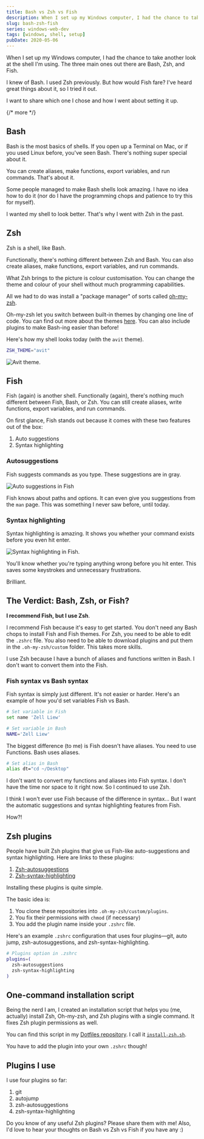 ```yaml
---
title: Bash vs Zsh vs Fish
description: When I set up my Windows computer, I had the chance to take another look at the shell I'm using. The three main ones out there are Bash, Zsh, and Fish. I want to share which one I chose and how I went about setting it up.
slug: bash-zsh-fish
series: windows-web-dev
tags: [windows, shell, setup]
pubDate: 2020-05-06
---
```


When I set up my Windows computer, I had the chance to take another look at the shell I'm using. The three main ones out there are Bash, Zsh, and Fish.

I knew of Bash. I used Zsh previously. But how would Fish fare? I've heard great things about it, so I tried it out.

I want to share which one I chose and how I went about setting it up.

{/* more */}

## Bash

Bash is the most basics of shells. If you open up a Terminal on Mac, or if you used Linux before, you've seen Bash. There's nothing super special about it.

You can create aliases, make functions, export variables, and run commands. That's about it.

Some people managed to make Bash shells look amazing. I have no idea how to do it (nor do I have the programming chops and patience to try this for myself).

I wanted my shell to look better. That's why I went with Zsh in the past.

## Zsh

Zsh is a shell, like Bash.

Functionally, there's nothing different between Zsh and Bash. You can also create aliases, make functions, export variables, and run commands.

What Zsh brings to the picture is colour customisation. You can change the theme and colour of your shell without much programming capabilities.

All we had to do was install a "package manager" of sorts called [oh-my-zsh][1].

Oh-my-zsh let you switch between built-in themes by changing one line of code. You can find out more about the themes [here][2]. You can also include plugins to make Bash-ing easier than before!

Here's how my shell looks today (with the `avit` theme).

```bash
ZSH_THEME="avit"
```

<Image src='/images/2020/bash-zsh-fish/avit.png' alt='Avit theme.' />

## Fish

Fish (again) is another shell. Functionally (again), there's nothing much different between Fish, Bash, or Zsh. You can still create aliases, write functions, export variables, and run commands.

On first glance, Fish stands out because it comes with these two features out of the box:

1. Auto suggestions
2. Syntax highlighting

### Autosuggestions

Fish suggests commands as you type. These suggestions are in gray.

<Image
  src='/images/2020/bash-zsh-fish/fish-suggestions.png'
  alt='Auto suggestions in Fish'
/>

Fish knows about paths and options. It can even give you suggestions from the `man` page. This was something I never saw before, until today.

### Syntax highlighting

Syntax highlighting is amazing. It shows you whether your command exists before you even hit enter.

<Image
  src='/images/2020/bash-zsh-fish/fish-syntax-highlighting.png'
  alt='Syntax highlighting in Fish.'
/>

You'll know whether you're typing anything wrong before you hit enter. This saves some keystrokes and unnecessary frustrations.

Brilliant.

## The Verdict: Bash, Zsh, or Fish?

**I recommend Fish, but I use Zsh**.

I recommend Fish because it's easy to get started. You don't need any Bash chops to install Fish and Fish themes. For Zsh, you need to be able to edit the `.zshrc` file. You also need to be able to download plugins and put them in the `.oh-my-zsh/custom` folder. This takes more skills.

I use Zsh because I have a bunch of aliases and functions written in Bash. I don't want to convert them into the Fish.

### Fish syntax vs Bash syntax

Fish syntax is simply just different. It's not easier or harder. Here's an example of how you'd set variables Fish vs Bash.

```bash
# Set variable in Fish
set name 'Zell Liew'
```

```bash
# Set variable in Bash
NAME='Zell Liew'
```

The biggest difference (to me) is Fish doesn't have aliases. You need to use Functions. Bash uses aliases.

```bash
# Set alias in Bash
alias dt="cd ~/Desktop"
```

I don't want to convert my functions and aliases into Fish syntax. I don't have the time nor space to it right now. So I continued to use Zsh.

I think I won't ever use Fish because of the difference in syntax... But I want the automatic suggestions and syntax highlighting features from Fish.

How?!

## Zsh plugins

People have built Zsh plugins that give us Fish-like auto-suggestions and syntax highlighting. Here are links to these plugins:

1. [Zsh-autosuggestions][3]
2. [Zsh-syntax-highlighting][4]

Installing these plugins is quite simple.

The basic idea is:

1. You clone these repositories into `.oh-my-zsh/custom/plugins`.
2. You fix their permissions with `chmod` (if necessary)
3. You add the plugin name inside your `.zshrc` file.

Here's an example `.zshrc` configuration that uses four plugins—git, auto jump, zsh-autosuggestions, and zsh-syntax-highlighting.

```bash
# Plugins option in .zshrc
plugins=(
  zsh-autosuggestions
  zsh-syntax-highlighting
)
```

## One-command installation script

Being the nerd I am, I created an installation script that helps you (me, actually) install Zsh, Oh-my-zsh, and Zsh plugins with a single command. It fixes Zsh plugin permissions as well.

You can find this script in my [Dotfiles repository][5]. I call it [`install-zsh.sh`][6].

You have to add the plugin into your own `.zshrc` though!

## Plugins I use

I use four plugins so far:

1. git
2. autojump
3. zsh-autosuggestions
4. zsh-syntax-highlighting

Do you know of any useful Zsh plugins? Please share them with me! Also, I'd love to hear your thoughts on Bash vs Zsh vs Fish if you have any :)

[1]: https://ohmyz.sh 'Oh my ZSH'
[2]: https://github.com/ohmyzsh/ohmyzsh/wiki/Themes 'Oh my zsh themes'
[3]: https://github.com/zsh-users/zsh-autosuggestions
[4]: https://github.com/zsh-users/zsh-syntax-highlighting
[5]: https://github.com/zellwk/dotfiles "Zell's dotfiles"
[6]: https://github.com/zellwk/dotfiles/blob/master/install-zsh.sh 'One-command install script for Zsh, .oh-mi-zsh, and some plugins. '
